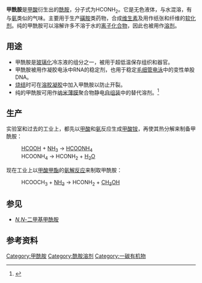 {{Chembox
|   Name = 甲酰胺
|   ImageFileL1 = Formamide-2D.png
|   ImageSizeL1 = 100px
|   ImageNameL1 = Formamide
|   ImageFileR1 = Formamide-3D-vdW.png
|   ImageSizeR1 = 120px 
|   ImageNameR1 = Formamide
|   IUPACName = Methanamide
|   OtherNames = 
| Section1 = {{Chembox Identifiers
| CASNo = 75-12-7
| CASNo_Ref = {{cascite|correct|CAS}}
|    SMILES  =  C(=O)N
|  IUPHAR_ligand  =  4739
|  ChemSpiderID_Ref  = {{chemspidercite|correct|chemspider}}|  ChemSpiderID  =  693
|  PubChem  =  713
|  KEGG_Ref  = {{keggcite|correct|kegg}}|  KEGG  =  C00488
|  InChI  =  1/CH3NO/c2-1-3/h1H,(H2,2,3)
|  InChIKey  =  ZHNUHDYFZUAESO-UHFFFAOYAQ
|  ChEMBL_Ref  = {{ebicite|correct|EBI}}|  ChEMBL  =  266160
|  StdInChI_Ref  = {{stdinchicite|correct|chemspider}}|  StdInChI  =  1S/CH3NO/c2-1-3/h1H,(H2,2,3)
|  StdInChIKey_Ref  = {{stdinchicite|correct|chemspider}}|  StdInChIKey  =  ZHNUHDYFZUAESO-UHFFFAOYSA-N
|  ChEBI_Ref  = {{ebicite|correct|EBI}}|  ChEBI  =  48431
}}
| Section2 = {{Chembox Properties
|   Formula = HCONH<sub>2</sub>
|   MolarMass = 45.04 
|   Density = 1.133 
|   MeltingPt = 2-3 °C
|   BoilingPt = 210 °C
|   VaporPressure = 0.08 mmHg @20 °C
|   pKa = 23.5 ([[二甲基亞碸|DMSO]])<ref>{{cite journal | author = F. G. Bordwell, J. E. Bartmess and J. A. Hautala | title = Alkyl effects on equilibrium acidities of carbon acids in protic and dipolar aprotic media and the gas phase | year = 1978 | journal = [[J._Org._Chem.|J. Org. Chem.]] | volume = 43 | issue = 16 | pages = 3095-3101 | doi = 10.1021/jo00410a001}}</ref>
  }}
| Section7 = {{Chembox Hazards
| FlashPt = 154 °C (闭杯)}}
}}

'''甲酰胺'''是[[甲酸|甲酸]]衍生出的[[酰胺|酰胺]]，分子式为HCONH<sub>2</sub>。它是无色液体，与水混溶，有与[[氨|氨]]类似的气味。主要用于生产[[磺胺|磺胺]]类药物，合成[[维生素|维生素]]及用作纸张和纤维的[[软化剂|软化剂]]。纯的甲酰胺可以溶解许多不溶于水的[[离子化合物|离子化合物]]，因此也被用作[[溶剂|溶剂]]。

== 用途 ==
*甲酰胺是[[玻璃化|玻璃化]]冷冻液的组分之一，被用于超低温保存组织和器官。
*甲酰胺被用作凝胶电泳中RNA的稳定剂，也用于稳定[[毛细管电泳|毛细管电泳]]中的变性单股DNA。
*[[烧结|烧结]]时可在[[溶胶凝胶|溶胶凝胶]]中加入甲酰胺以防止开裂。
*纯的甲酰胺可用作[[纳米薄膜|纳米薄膜]]聚合物静电[[自组装|自组装]]中的替代溶剂。<ref>{{cite journal | author = Vimal K. Kamineni, Yuri M. Lvov, and Tabbetha A. Dobbins | title = Layer-by-Layer Nanoassembly of Polyelectrolytes Using Formamide as the Working Medium | journal = Langmuir | volume = 23 | issue = 14 | pages = 7423-7427 | year = 2007 | doi = 10.1021/la700465n}}</ref>

==生产==
实验室和过去的工业上，都先以[[甲酸|甲酸]]和[[氨|氨]]反应生成[[甲酸铵|甲酸铵]]，再使其热分解来制备甲酰胺：
:[[甲酸|HCOOH]] + [[氨|NH<sub>3</sub>]] → [[甲酸铵|HCOONH<sub>4</sub>]]
:HCOONH<sub>4</sub> → HCONH<sub>2</sub> + [[水分子|H<sub>2</sub>O]]
现在工业上以[[甲酸甲酯|甲酸甲酯]]的[[氨解反应|氨解反应]]来制取甲酰胺：
:HCOOCH<sub>3</sub> + [[氨|NH<sub>3</sub>]] →  HCONH<sub>2</sub> + [[甲醇|CH<sub>3</sub>OH]]

== 参见 ==
*[[N,N-二甲基甲酰胺|''N'',''N''-二甲基甲酰胺]]

==参考资料==
<references/>

{{Authority control}}
[[Category:甲酰胺|Category:甲酰胺]]
[[Category:酰胺溶剂|Category:酰胺溶剂]]
[[Category:一碳有机物|Category:一碳有机物]]